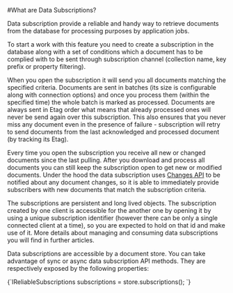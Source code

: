 
#What are Data Subscriptions?

Data subscription provide a reliable and handy way to retrieve documents from the database for processing purposes by application jobs.

To start a work with this feature you need to create a subscription in the database along with a set of conditions which a document has to be complied with to be sent
through subscription channel (collection name, key prefix or property filtering).

When you open the subscription it will send you all documents matching the specified criteria. Documents are sent in batches (its size is configurable along with connection options)
and once you process them (within the specified time) the whole batch is marked as processed. Documents are always sent in Etag order what means that already processed ones will never be send again over this subscription.
This also ensures that you never miss any document even in the presence of failure - subscription will retry to send documents from the last acknowledged and processed document (by tracking its Etag).

Every time you open the subscription you receive all new or changed documents since the last pulling. After you download and process all documents you can still
keep the subscription open to get new or modified documents. Under the hood the data subscription uses [Changes API](../changes/what-is-changes-api.mdx) to be notified about
any document changes, so it is able to immediately provide subscribers with new documents that match the subscription criteria.

The subscriptions are persistent and long lived objects. The subscription created by one client is accessible for the another one by opening it by using a unique subscription identifier
(however there can be only a single connected client at a time), so you are expected to hold on that id and make use of it. More details about managing and consuming data subscriptions 
you will find in further articles.


Data subscriptions are accessible by a document store. You can take advantage of sync or async data subscription API methods. They are respectively exposed by the following properties:

<TabItem value="accessing_subscriptions" label="accessing_subscriptions">
<CodeBlock language="java">
{`IReliableSubscriptions subscriptions = store.subscriptions();
`}
</CodeBlock>
</TabItem>
